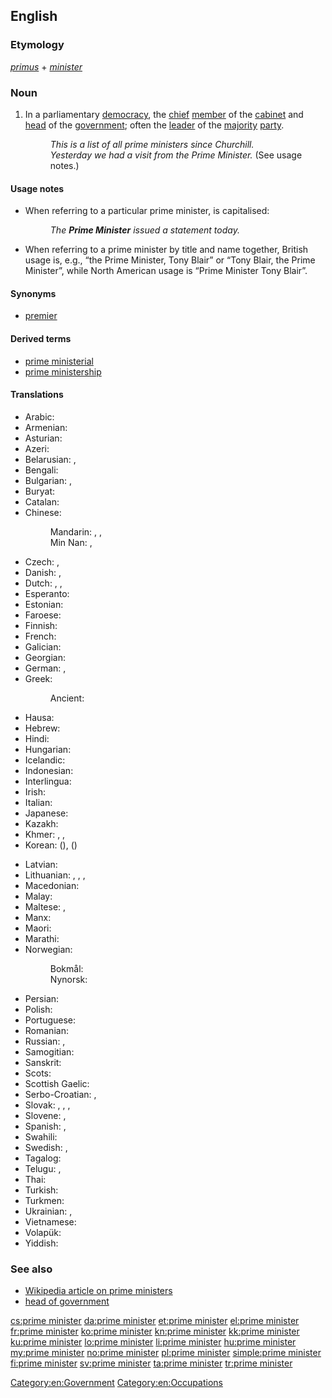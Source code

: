 ==English==

===Etymology===
{{etyl|la|en}} ''[[primus]]'' + ''[[minister]]''

===Noun===
{{en-noun|head=[[prime]] [[minister]]}}

# In a parliamentary [[democracy]], the [[chief]] [[member]] of the [[cabinet]] and [[head]] of the [[government]]; often the [[leader]] of the [[majority]] [[party]].
#: ''This is a list of all prime ministers since Churchill.''
#: ''Yesterday we had a visit from the Prime Minister.'' (See usage notes.)

====Usage notes====
* When referring to a particular prime minister, {{term||prime minister|lang=en}} is capitalised:
*: ''The '''Prime Minister''' issued a statement today.''
* When referring to a prime minister by title and name together, British usage is, e.g., “the Prime Minister, Tony Blair” or “Tony Blair, the Prime Minister”, while North American usage is “Prime Minister Tony Blair”.

====Synonyms====
* [[premier]]

====Derived terms====
* [[prime ministerial]]
* [[prime ministership]]

====Translations====
{{trans-top|chief member of the cabinet and head of the government}}
* Arabic: {{t+|ar|رَئِيس اَلْوُزَرَاء|m}}
* Armenian: {{t|hy|վարչապետ}}
* Asturian: {{t|ast|primer ministru|m}}
* Azeri: {{t|az|baş nazir}}
* Belarusian: {{t|be|прэм'е́р-міні́стр|m|sc=Cyrl}}, {{t|be|прэм'е́р|m|sc=Cyrl}}
* Bengali: {{t|bn|প্রধানমন্ত্রী|tr=prôdhanmôntri|sc=Beng}}
* Bulgarian: {{t|bg|мини́стър-председа́тел|m|sc=Cyrl}}, {{t|bg|премие́р|m|sc=Cyrl}}
* Buryat: {{t|bua|юрэнхы һайд}}
* Catalan: {{t|ca|primer ministre|m}}
* Chinese:
*: Mandarin: {{qualifier|of the UK, Japan, etc.}} {{t+|cmn|首相|tr=shǒuxiàng|sc=Hani}}, {{qualifier|of Australia, New Zealand, etc.}} {{t+|cmn|總理|sc=Hani}}, {{t+|cmn|总理|tr=zǒnglǐ|sc=Hani}}
*: Min Nan: {{t+|nan|總理|sc=Hani}}, {{t|nan|总理|tr=chóng-lí|sc=Hani}}
* Czech: {{t+|cs|premiér|m}}, {{t|cs|ministerský předseda|m}}
* Danish: {{t|da|premierminister|c}}, {{t+|da|statsminister|c}}
* Dutch: {{t|nl|eerste minister|m}}, {{t+|nl|premier|m}}, {{t+|nl|minister-president|m}}
* Esperanto: {{t|eo|ĉefministro}}
* Estonian: {{t+|et|peaminister}}
* Faroese: {{t|fo|forsætisráðharri|m}}
* Finnish: {{t+|fi|pääministeri}}
* French: {{t+|fr|premier ministre|m}}
* Galician: {{t|gl|primeiro ministro|m}}
* Georgian: {{t|ka|პრემიერ-მინისტრი}}
* German: {{t+|de|Premierminister|m}}, {{t+|de|Premierministerin|f}}
* Greek: {{t+|el|πρωθυπουργός|m}}
*: Ancient: {{t|grc|τριστάτης|m}}
* Hausa: {{t+|ha|firaminista}}
* Hebrew: {{t+|he|ראש ממשלה|m|alt=רֹאשׁ־מֶמְשָׁלָה|tr=rosh-memshalá}}
* Hindi: {{t|hi|प्रधान मंत्री|m}}
* Hungarian: {{t+|hu|miniszterelnök}}
* Icelandic: {{t|is|forsætisráðherra|m}}
* Indonesian: {{t+|id|perdana menteri}}
* Interlingua: {{t|ia|prime ministro}}
* Irish: {{t|ga|príomh-aire|m}}
* Italian: {{t|it|primo ministro|m}}
* Japanese: {{t+|ja|首相|tr=しゅしょう, shushō}}
* Kazakh: {{t|kk|премьер-министр|sc=Cyrl}}
* Khmer: {{t|km|នាយករដ្ឋមន្ត្រី|sc=Khmr|tr=nieyʊək roat mʊəntrəy}}, {{t|km|រដ្ឋមន្ត្រីប្រមុខ|sc=Khmr|tr=roat mʊəntrəy prɑmuk}}, {{t|km|មន្ត្រីប្រមុខ|sc=Khmr|tr=mʊəntrəy prɑmuk}}
* Korean: {{t+|ko|총리|sc=Hang}} ({{t|ko|總理|sc=Hani}}), {{t+|ko|수상|sc=Hang}} ({{t+|ko|首相|sc=Hani}})
{{trans-mid}}
* Latvian: {{t|lv|premjerministrs|m}}
* Lithuanian: {{t|lt|premjeras|m}}, {{t|lt|premjerė|f}}, {{t|lt|ministras pirmininkas|m}}, {{t|lt|ministrė pirmininkė|f}}
* Macedonian: {{t|mk|премие́р|m}}
* Malay: {{t|ms|Perdana Menteri}}
* Maltese: {{t|mt|Prim}}, {{t|mt|Prim Ministru}}
* Manx: {{t|gv|ard-vinishter|m}}
* Maori: {{t|mi|pirimia}}
* Marathi: {{t|mr|प्रधान मंत्री|m|sc=Deva}}
* Norwegian:
*: Bokmål: {{t+|no|statsminister|m}}
*: Nynorsk: {{t|nn|statsminister|m}}
* Persian: {{t+|fa|نخست وزیر|tr=noxost vazir}}
* Polish: {{t+|pl|premier|m}}
* Portuguese: {{t|pt|primeiro ministro|m}}
* Romanian: {{t|ro|prim ministru}}
* Russian: {{t+|ru|премье́р-мини́стр|m}}, {{t+|ru|премье́р|m}}
* Samogitian: {{t|sgs|mėnėstros pėrmėninks|m}}
* Sanskrit: {{t|sa|प्रधान मंत्री|m}}
* Scots: {{t|sco|prime meinster}}
* Scottish Gaelic: {{t|gd|prìomhair|m}}
* Serbo-Croatian: {{t|sh|премијер|m}}, {{t+|sh|premijer|m}}
* Slovak: {{t|sk|predseda vlády|m}}, {{t|sk|predsedkyňa vlády|f}}, {{t|sk|premiér|m}}, {{t|sk|premiérka|f}}
* Slovene: {{t|sl|premier|m}}, {{t|sl|premierka|f}}
* Spanish: {{t|es|primer ministro|m}}, {{t|es|presidente de Gobierno|m}}
* Swahili: {{t|sw|waziri mkuu}}
* Swedish: {{t+|sv|premiärminister|c}}, {{t+|sv|statsminister|c}}
* Tagalog: {{t|tl|punong ministro}}
* Telugu: {{t|te|ప్రధాని}}, {{t|te|ప్రధాన మంత్రి}}
* Thai: {{t|th|นายกรัฐมนตรี|tr=naa-yók rát-tà mon-dtree}}
* Turkish: {{t+|tr|başbakan}}
* Turkmen: {{t|tk|premýer ministr}}
* Ukrainian: {{t+|uk|прем'є́р-міні́стр|m|sc=Cyrl}}, {{t+|uk|прем'є́р|m|sc=Cyrl}}
* Vietnamese: {{t+|vi|thủ tướng}}
* Volapük: {{t-needed|vo}}
* Yiddish: {{t-needed|yi}}
{{trans-bottom}}

===See also===
* [[w:prime minister|Wikipedia article on prime ministers]]
* [[head of government]]

[[Category:en:Government]]
[[Category:en:Occupations]]

[[cs:prime minister]]
[[da:prime minister]]
[[et:prime minister]]
[[el:prime minister]]
[[fr:prime minister]]
[[ko:prime minister]]
[[kn:prime minister]]
[[kk:prime minister]]
[[ku:prime minister]]
[[lo:prime minister]]
[[li:prime minister]]
[[hu:prime minister]]
[[my:prime minister]]
[[no:prime minister]]
[[pl:prime minister]]
[[simple:prime minister]]
[[fi:prime minister]]
[[sv:prime minister]]
[[ta:prime minister]]
[[tr:prime minister]]